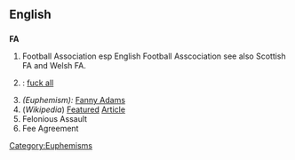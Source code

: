 ==English==

==={{initialism}}===
'''FA'''

#{{football}} Football Association esp English Football Asscociation see also Scottish FA and Welsh FA.
# {{cattag|Vulgarities}}: [[fuck all]]
#''(Euphemism):'' [[Fanny Adams]]
# (''Wikipedia'') [[Featured]] [[Article]]
# Felonious Assault
# Fee Agreement


[[Category:Euphemisms]]